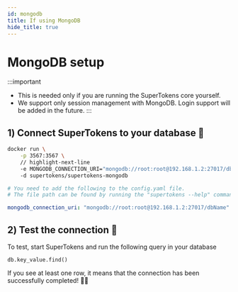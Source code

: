 ```yaml
---
id: mongodb
title: If using MongoDB
hide_title: true
---
```


<!-- COPY DOCS -->
<!-- ./community/database-setup/mongodb.mdx -->


# MongoDB setup

:::important
- This is needed only if you are running the SuperTokens core yourself.
- We support only session management with MongoDB. Login support will be added in the future.
:::

## 1️) Connect SuperTokens to your database 🔌

<SelfHostedTabs>
<TabItem value="with-docker">

```bash
docker run \
	-p 3567:3567 \
    // highlight-next-line
    -e MONGODB_CONNECTION_URI="mongodb://root:root@192.168.1.2:27017/dbName" \ 
    -d supertokens/supertokens-mongodb
```
</TabItem>

<TabItem value="without-docker">

```yaml
# You need to add the following to the config.yaml file.
# The file path can be found by running the "supertokens --help" command

mongodb_connection_uri: "mongodb://root:root@192.168.1.2:27017/dbName"
```
</TabItem>
</SelfHostedTabs>


## 2️) Test the connection 🤞
To test, start SuperTokens and run the following query in your database
```cql
db.key_value.find()
```
If you see at least one row, it means that the connection has been successfully completed! 🥳🎉
